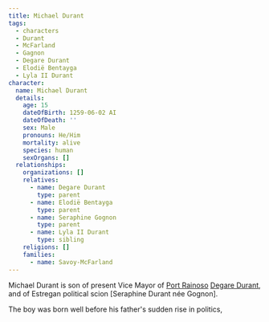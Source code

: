 ```yaml
---
title: Michael Durant
tags:
  - characters
  - Durant
  - McFarland
  - Gagnon
  - Degare Durant
  - Elodië Bentayga
  - Lyla II Durant
character:
  name: Michael Durant
  details:
    age: 15
    dateOfBirth: 1259-06-02 AI
    dateOfDeath: ''
    sex: Male
    pronouns: He/Him
    mortality: alive
    species: human
    sexOrgans: []
  relationships:
    organizations: []
    relatives:
      - name: Degare Durant
        type: parent
      - name: Elodië Bentayga
        type: parent
      - name: Seraphine Gognon
        type: parent
      - name: Lyla II Durant
        type: sibling
    religions: []
    families:
      - name: Savoy-McFarland
---
```


Michael Durant is son of present Vice Mayor of
[Port Rainoso](/world/locations/port-rainoso/)
[Degare Durant](/world/characters/degare-durant/), and of Estregan political scion \[Seraphine
Durant née Gognon].

The boy was born well before his father's sudden rise in politics,
